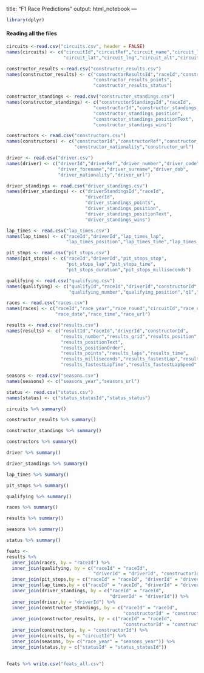 title: "F1 Race Predictions"
output: html_notebook
---

```r
library(dplyr)
```

#### Reading all the files

```r
circuits <-read.csv("circuits.csv", header = FALSE)
names(circuits) <- c("circuitId","circuitRef","circuit_name","circuit_location","circuit_country", 
                     "circuit_lat","circuit_lng","circuit_alt","circuit_url")

constructor_results <-read.csv("constructor_results.csv")
names(constructor_results) <- c("constructorResultsId","raceId","constructorId",
                                "constructor_results_points",
                                "constructor_results_status")

constructor_standings <- read.csv("constructor_standings.csv")
names(constructor_standings) <- c("constructorStandingsId","raceId",
                                "constructorId","constructor_standings_points",
                                "constructor_standings_position",
                                "constructor_standings_positionText",
                                "constructor_standings_wins")

constructors <- read.csv("constructors.csv")
names(constructors) <- c("constructorId","constructorRef","constructor_name",
                         "constructor_nationality","constructor_url")

driver <- read.csv("driver.csv")
names(driver) <- c("driverId","driverRef","driver_number","driver_code",
                   "driver_forename","driver_surname","driver_dob",
                   "driver_nationality","driver_url")

driver_standings <- read.csv("driver_standings.csv")
names(driver_standings) <- c("driverStandingsId","raceId",
                             "driverId",
                             "driver_standings_points",
                             "driver_standings_position",
                             "driver_standings_positionText",
                             "driver_standings_wins")

lap_times <- read.csv("lap_times.csv")
names(lap_times) <- c("raceId","driverId","lap_times_lap",
                      "lap_times_position","lap_times_time","lap_times_milliseconds")

pit_stops <- read.csv("pit_stops.csv")
names(pit_stops) <- c("raceId","driverId","pit_stops_stop",
                      "pit_stops_lap","pit_stops_time",
                      "pit_stops_duration","pit_stops_milliseconds")

qualifying <- read.csv("qualifying.csv")
names(qualifying) <- c("qualifyId","raceId","driverId","constructorId",
                       "qualifying_number","qualifying_position","q1","q2","q3")

races <- read.csv("races.csv")
names(races) <- c("raceId","race_year","race_round","circuitId","race_name",
                  "race_date","race_time","race_url")

results <- read.csv("results.csv")
names(results) <- c("resultId","raceId","driverId","constructorId",
                    "results_number","results_grid","results_position",
                    "results_positionText",
                    "results_positionOrder",
                    "results_points","results_laps","results_time",
                    "results_milliseconds","results_fastestLap","results_rank",
                    "results_fastestLapTime","results_fastestLapSpeed","statusId")

seasons <- read.csv("seasons.csv")
names(seasons) <- c("seasons_year","seasons_url")

status <- read.csv("status.csv")
names(status) <- c("status_statusId","status_status")

```

```r

circuits %>% summary()
```

```r
constructor_results %>% summary()
```

```r
constructor_standings %>% summary()
```

```r
constructors %>% summary()
```

```r
driver %>% summary()
```

```r
driver_standings %>% summary()
```

```r
lap_times %>% summary()
```

```r
pit_stops %>% summary()
```

```r
qualifying %>% summary()
```

```r
races %>% summary()
```

```r
results %>% summary()
```

```r
seasons %>% summary()
```

```r
status %>% summary()
```

```r
feats <-
results %>%
  inner_join(races, by = "raceId") %>% 
  inner_join(qualifying, by = c("raceId" = "raceId", 
                                "driverId" = "driverId", "constructorId" = "constructorId")) %>% 
  inner_join(pit_stops,by = c("raceId" = "raceId", "driverId" = "driverId")) %>% 
  inner_join(lap_times,by = c("raceId" = "raceId", "driverId" = "driverId")) %>% 
  inner_join(driver_standings, by = c("raceId" = "raceId", 
                                      "driverId" = "driverId")) %>% 
  inner_join(driver,by = "driverId") %>% 
  inner_join(constructor_standings, by = c("raceId" = "raceId", 
                                           "constructorId" = "constructorId")) %>% 
  inner_join(constructor_results, by = c("raceId" = "raceId", 
                                           "constructorId" = "constructorId")) %>%
  inner_join(constructors, by = "constructorId") %>% 
  inner_join(circuits, by = "circuitId") %>% 
  inner_join(seasons, by= c("race_year" = "seasons_year")) %>% 
  inner_join(status,by = c("statusId" = "status_statusId"))
  
```

```r
feats %>% write.csv("feats_all.csv")
```

